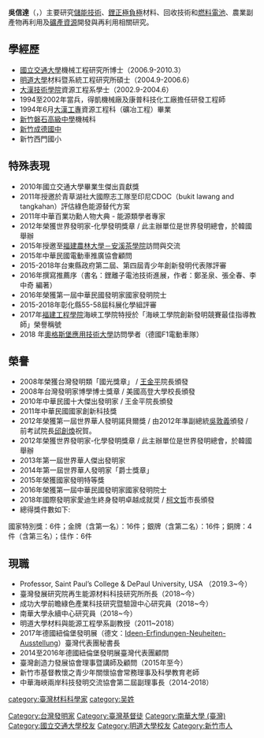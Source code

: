 {{多個問題|
{{external links|time=2018-03-20T00:38:28+00:00}}
{{autobiography|time=2018-03-19T22:10:12+00:00}}
{{orphan|time=2018-03-19T23:51:20+00:00}}
{{prose|time=2018-03-19T22:11:05+00:00}}
{{advert|time=2018-03-19T22:10:12+00:00}}
}}
{{Infobox_Scientist      
| name = 吳信達 博士        
| image = Photos-1.jpg
| caption = 
| birth_date = {{birth date and age|1975|3|20|df=y}}  
| birth_place = {{TWN}}[[新竹市|新竹市]]
| death_date =           
| death_place =         
| residence = 
| nationality = {{ROC}} 
| work_institution = Saint Paul’s College & DePaul University, USA     
| alma_mater = 國立交通大學機械工程系/指導教授：周長彬         
| doctoral_students =    
| prizes = 
| religion =      
| footnotes = 照片為2010年8月總統府馬總統英九先生接見   
}}
'''吳信達'''（{{lang|en|Wu Shinn-Dar Ph.D.}}，{{bd|1975年|3月20日||CatIdx=W吳}}）主要研究[[儲能技術|儲能技術]]、[[鋰|鋰]][[正極|正極]][[負極|負極]]材料、回收技術和[[燃料電池|燃料電池]]、農業副產物再利用及[[矿产资源|礦產資源]]開發與再利用相關研究。

==學經歷==
* [[國立交通大學|國立交通大學]]機械工程研究所博士（2006.9-2010.3）
* [[明道大學|明道大學]]材料暨系統工程研究所碩士（2004.9-2006.6）
* [[大漢技術學院|大漢技術學院]]資源工程系學士（2002.9-2004.6）
* 1994至2002年當兵，得凱機械廠及康普科技化工廠擔任研發工程師
* 1994年6月[[大漢工商|大漢工專]]資源工程科（礦冶工程）畢業
* [[新竹市私立磐石高級中學|新竹磐石高級中學]]機械科
* [[成德中学|新竹成德國中]]
* 新竹西門國小

==特殊表現==
*2010年國立交通大學畢業生傑出貢獻獎
*2011年授邀於青草湖社大國際志工隊至印尼CDOC（bukit lawang and tangkahan）評估綠色能源替代方案
*2011年中華百業功勳人物大典 - 能源類學者專家
*2012年榮獲世界發明家-化學發明獎章 / 此主辦單位是世界發明總會，於韓國舉辦
*2015年授邀至[[福建农林大学安溪校区·安溪茶学院|福建農林大學－安溪茶學院]]訪問與交流
*2015年中華民國電動車推廣協會顧問
*2015-2018年台東縣政府第二屆、第四屆青少年創新發明代表隊評審
*2016年撰寫推薦序（書名：鋰離子電池技術進展，作者：鄭圣泉、張全春、李中奇 編著）
*2016年榮獲第一屆中華民國發明家國家發明院士
*2015-2018年彰化縣55-58屆科展化學組評審
*2017年[[福建工程学院|福建工程學院]]海峽工學院特授於「海峽工學院創新發明競賽最佳指導教師」榮譽稱號
*2018 年[[奥格斯堡应用技术大学|奧格斯堡應用技術大學]]訪問學者（德國F1電動車隊）

==榮譽==
*2008年榮獲台灣發明類「國光獎章」 / [[王金平|王金平]]院長頒發
*2008年台灣發明家博學博士獎章 / 美國高登大學校長頒發
*2010年中華民國十大傑出發明家 / 王金平院長頒發
*2011年中華民國國家創新科技獎
*2012年榮獲第一屆世界華人發明諾貝爾獎 / 由2012年準副總統[[吳敦義|吳敦義]]頒發 / 前考試院長[[邱創煥|邱創煥]]祝賀。
*2012年榮獲世界發明家-化學發明獎章 / 此主辦單位是世界發明總會，於韓國舉辦
*2013年第一屆世界華人傑出發明家
*2014年第一屆世界華人發明家「爵士獎章」
*2015年榮獲國家發明特等獎
*2016年榮獲第一屆中華民國發明家國家發明院士
*2018年國際發明家愛迪生終身發明卓越成就奨 / [[柯文哲|柯文哲]]市長頒發
*總得獎件數如下:

國家特別獎：6件；金牌（含第一名）：16件；銀牌（含第二名）：16件；銅牌：4件（含第三名）；佳作：6件

==現職==
* Professor, Saint Paul’s College & DePaul University, USA （2019.3~今）
* 臺灣發展研究院再生能源材料科技研究所所長（2018~今）
* 成功大學前瞻綠色產業科技研究暨驗證中心研究員（2018~今）
* 南華大學永續中心研究員（2018~今）
* 明道大學材料與能源工程學系副教授（2011~2018）
* 2017年德國紐倫堡發明展（德文：[http://de.wikipedia.org/wiki/Ideen-Erfindungen-Neuheiten-Ausstellung Ideen-Erfindungen-Neuheiten-Ausstellung]{{Wayback|url=http://de.wikipedia.org/wiki/Ideen-Erfindungen-Neuheiten-Ausstellung |date=20180612163328 }}）臺灣代表團秘書長
* 2014至2016年德國紐倫堡發明展臺灣代表團顧問
* 臺灣創造力發展協會理事暨講師及顧問（2015年至今）
* 新竹市基督教懷之青少年關懷協會常務理事及科學教育老師
* 中華海峽兩岸科技發明交流協會第二屆副理事長（2014-2018）

{{DEFAULTSORT:Wu Shinn-Dar}}
[[Category:台灣發明家|Category:台灣發明家]]
[[Category:臺灣基督徒|Category:臺灣基督徒]]
[[category:臺灣材料科學家|category:臺灣材料科學家]]
[[Category:南華大學_(臺灣)|Category:南華大學 (臺灣)]]
[[Category:國立交通大學校友|Category:國立交通大學校友]]
[[Category:明道大學校友|Category:明道大學校友]]
[[Category:新竹市人|Category:新竹市人]]
[[category:吴姓|category:吴姓]]